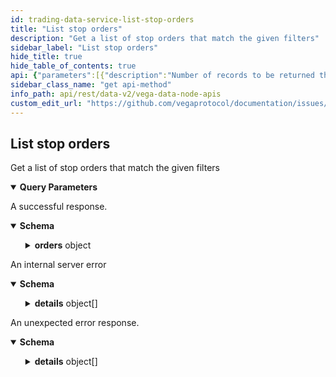 ```yaml
---
id: trading-data-service-list-stop-orders
title: "List stop orders"
description: "Get a list of stop orders that match the given filters"
sidebar_label: "List stop orders"
hide_title: true
hide_table_of_contents: true
api: {"parameters":[{"description":"Number of records to be returned that sort greater than row identified by cursor supplied in 'after'.","in":"query","name":"pagination.first","required":false,"schema":{"format":"int32","type":"integer"}},{"description":"If paging forwards, the cursor string for the last row of the previous page.","in":"query","name":"pagination.after","required":false,"schema":{"type":"string"}},{"description":"Number of records to be returned that sort less than row identified by cursor supplied in 'before'.","in":"query","name":"pagination.last","required":false,"schema":{"format":"int32","type":"integer"}},{"description":"If paging forwards, the cursor string for the first row of the previous page.","in":"query","name":"pagination.before","required":false,"schema":{"type":"string"}},{"description":"Whether to order the results with the newest records first. If not set, the default value is true.","in":"query","name":"pagination.newestFirst","required":false,"schema":{"type":"boolean"}},{"description":"Restrict orders to those with the given statuses.\n\n - STATUS_UNSPECIFIED: Never valid\n - STATUS_PENDING: Pending to be executed once the trigger is breached\n - STATUS_CANCELLED: Cancelled by the user\n - STATUS_STOPPED: Stopped by the network, e.g: OCO on the other side has been triggered\n - STATUS_TRIGGERED: Stop order has been triggered and generated an order\n - STATUS_EXPIRED: Stop order has expired\n - STATUS_REJECTED: Stop order was rejected at submission","explode":true,"in":"query","name":"filter.statuses","required":false,"schema":{"items":{"enum":["STATUS_UNSPECIFIED","STATUS_PENDING","STATUS_CANCELLED","STATUS_STOPPED","STATUS_TRIGGERED","STATUS_EXPIRED","STATUS_REJECTED"],"type":"string"},"type":"array"}},{"description":"Restrict orders to those with the given expiry strategies.\n\n - EXPIRY_STRATEGY_UNSPECIFIED: Never valid\n - EXPIRY_STRATEGY_CANCELS: Stop order should be cancelled if the expiry time is reached.\n - EXPIRY_STRATEGY_SUBMIT: Order should be submitted if the expiry time is reached.","explode":true,"in":"query","name":"filter.expiryStrategies","required":false,"schema":{"items":{"enum":["EXPIRY_STRATEGY_UNSPECIFIED","EXPIRY_STRATEGY_CANCELS","EXPIRY_STRATEGY_SUBMIT"],"type":"string"},"type":"array"}},{"description":"Timestamp in Unix nanoseconds indicating the start of the date range.","in":"query","name":"filter.dateRange.startTimestamp","required":false,"schema":{"format":"int64","type":"string"}},{"description":"Timestamp in Unix nanoseconds indicating the end of the date range.","in":"query","name":"filter.dateRange.endTimestamp","required":false,"schema":{"format":"int64","type":"string"}},{"description":"Restrict orders to those placed by the given party IDs.","explode":true,"in":"query","name":"filter.partyIds","required":false,"schema":{"items":{"type":"string"},"type":"array"}},{"description":"Restrict orders to those placed on the given market IDs.","explode":true,"in":"query","name":"filter.marketIds","required":false,"schema":{"items":{"type":"string"},"type":"array"}}],"responses":{"200":{"content":{"application/json":{"schema":{"description":"Response that is received from the query to list stop orders.","properties":{"orders":{"description":"Page of stop orders data and corresponding page information.","properties":{"edges":{"description":"Page of stop orders and their corresponding cursors.","items":{"description":"Order data with the corresponding cursor.","properties":{"cursor":{"description":"Cursor that can be used to fetch further pages.","type":"string"},"node":{"description":"Data associated with an order submitted to a Vega node.","properties":{"stopOrder":{"properties":{"createdAt":{"description":"Creation time of the stop order.","format":"int64","type":"string"},"expiresAt":{"description":"Optional expiry timestamp.","format":"int64","type":"string"},"expiryStrategy":{"description":"Strategy to adopt if the expiry time is reached.","default":"EXPIRY_STRATEGY_UNSPECIFIED","enum":["EXPIRY_STRATEGY_UNSPECIFIED","EXPIRY_STRATEGY_CANCELS","EXPIRY_STRATEGY_SUBMIT"],"type":"string","title":"StopOrderExpiryStrategy"},"id":{"title":"ID of this stop order\nalso the ID of the associated order if it is ever triggered","type":"string"},"marketId":{"description":"ID of the market the stop order is submitted to.","type":"string"},"ocoLinkId":{"title":"The ID of the 'other' part of the OCO if 2 stop orders were submitted at once","type":"string"},"orderId":{"description":"ID of the order created once the trigger is hit.","type":"string"},"partyId":{"description":"ID of the party that submitted this stop order.","type":"string"},"price":{"description":"Fixed price at which the order will be submitted.","type":"string"},"status":{"description":"Status of the stop order.","default":"STATUS_UNSPECIFIED","enum":["STATUS_UNSPECIFIED","STATUS_PENDING","STATUS_CANCELLED","STATUS_STOPPED","STATUS_TRIGGERED","STATUS_EXPIRED","STATUS_REJECTED"],"title":"- STATUS_UNSPECIFIED: Never valid\n - STATUS_PENDING: Pending to be executed once the trigger is breached\n - STATUS_CANCELLED: Cancelled by the user\n - STATUS_STOPPED: Stopped by the network, e.g: OCO on the other side has been triggered\n - STATUS_TRIGGERED: Stop order has been triggered and generated an order\n - STATUS_EXPIRED: Stop order has expired\n - STATUS_REJECTED: Stop order was rejected at submission","type":"string"},"trailingPercentOffset":{"title":"Trailing percentage at which the order will be submitted.\nThis should be expressed as a decimal value between 0 and 1, e.g. 0.01 for 1%","type":"string"},"triggerDirection":{"description":"Trigger direction for this stop order.","default":"TRIGGER_DIRECTION_UNSPECIFIED","enum":["TRIGGER_DIRECTION_UNSPECIFIED","TRIGGER_DIRECTION_RISES_ABOVE","TRIGGER_DIRECTION_FALLS_BELOW"],"title":"- TRIGGER_DIRECTION_UNSPECIFIED: Never valid\n - TRIGGER_DIRECTION_RISES_ABOVE: Stop order is triggered once the price rises above a certain level\n - TRIGGER_DIRECTION_FALLS_BELOW: Stop order is triggered once the price falls below a certain level","type":"string"},"updatedAt":{"description":"Last update of this stop order.","format":"int64","type":"string"}},"type":"object","title":"vegaStopOrder"},"submission":{"properties":{"expiresAt":{"description":"Timestamp in Unix nanoseconds for when the order will expire,\nrequired field only for `Order.TimeInForce`.TIME_IN_FORCE_GTT`.","format":"int64","type":"string"},"icebergOpts":{"description":"Parameters used to specify an iceberg order.","properties":{"minimumVisibleSize":{"description":"Minimum allowed remaining size of the order before it is replenished back to its peak size.","format":"uint64","type":"string"},"peakSize":{"description":"Size of the order that is made visible and can be traded with during the execution of a single order.","format":"uint64","type":"string"}},"title":"Iceberg order options","type":"object"},"marketId":{"description":"Market ID for the order, required field.","type":"string"},"peggedOrder":{"description":"Used to specify the details for a pegged order.","properties":{"offset":{"description":"Offset from the price reference.","type":"string"},"reference":{"description":"Price point the order is linked to.","default":"PEGGED_REFERENCE_UNSPECIFIED","enum":["PEGGED_REFERENCE_UNSPECIFIED","PEGGED_REFERENCE_MID","PEGGED_REFERENCE_BEST_BID","PEGGED_REFERENCE_BEST_ASK"],"title":"Pegged reference defines which price point a pegged order is linked to - meaning\nthe price for a pegged order is calculated from the value of the reference price point","type":"string"}},"title":"Pegged orders are limit orders where the price is specified in the form REFERENCE +/- OFFSET\nThey can be used for any limit order that is valid during continuous trading","type":"object"},"postOnly":{"description":"Only valid for Limit orders. Cannot be True at the same time as Reduce-Only.","type":"boolean"},"price":{"description":"Price for the order, the price is an integer, for example `123456` is a correctly\nformatted price of `1.23456` assuming market configured to 5 decimal places,\nrequired field for limit orders, however it is not required for market orders.\nThis field is an unsigned integer scaled to the market's decimal places.","type":"string"},"reduceOnly":{"description":"Only valid for Non-Persistent orders. Cannot be True at the same time as Post-Only.\nIf set, order will only be executed if the outcome of the trade moves the trader's position closer to 0.","type":"boolean"},"reference":{"description":"Reference given for the order, this is typically used to retrieve an order submitted through consensus, currently\nset internally by the node to return a unique reference ID for the order submission.","type":"string"},"side":{"description":"Side for the order, e.g. SIDE_BUY or SIDE_SELL, required field.","default":"SIDE_UNSPECIFIED","enum":["SIDE_UNSPECIFIED","SIDE_BUY","SIDE_SELL"],"title":"Side relates to the direction of an order, to Buy, or Sell","type":"string"},"size":{"description":"Size for the order, for example, in a futures market the size equals the number of units, cannot be negative.","format":"uint64","type":"string"},"timeInForce":{"description":"Time in force indicates how long an order will remain active before it is executed or expires, required field.","default":"TIME_IN_FORCE_UNSPECIFIED","enum":["TIME_IN_FORCE_UNSPECIFIED","TIME_IN_FORCE_GTC","TIME_IN_FORCE_GTT","TIME_IN_FORCE_IOC","TIME_IN_FORCE_FOK","TIME_IN_FORCE_GFA","TIME_IN_FORCE_GFN"],"title":"Time In Force for an order","type":"string"},"type":{"description":"Type for the order, required field - See `Order.Type`.","default":"TYPE_UNSPECIFIED","enum":["TYPE_UNSPECIFIED","TYPE_LIMIT","TYPE_MARKET","TYPE_NETWORK"],"title":"Type values for an order","type":"string"}},"title":"Order submission is a request to submit or create a new order on Vega","type":"object"}},"type":"object","title":"v1StopOrderEvent"}},"type":"object","title":"v2StopOrderEdge"},"type":"array"},"pageInfo":{"description":"Page information that is used for fetching further pages.","properties":{"endCursor":{"description":"End cursor.","type":"string"},"hasNextPage":{"description":"Indicator if there is a next page.","type":"boolean"},"hasPreviousPage":{"description":"Indicator if there is a previous page.","type":"boolean"},"startCursor":{"description":"Start cursor.","type":"string"}},"title":"Page information for cursor based pagination","type":"object"}},"type":"object","title":"v2StopOrderConnection"}},"type":"object","title":"v2ListStopOrdersResponse"}}},"description":"A successful response."},"500":{"content":{"application/json":{"schema":{"properties":{"code":{"format":"int32","type":"integer"},"details":{"items":{"additionalProperties":{},"description":"`Any` contains an arbitrary serialized protocol buffer message along with a\nURL that describes the type of the serialized message.\n\nProtobuf library provides support to pack/unpack Any values in the form\nof utility functions or additional generated methods of the Any type.\n\nExample 1: Pack and unpack a message in C++.\n\n    Foo foo = ...;\n    Any any;\n    any.PackFrom(foo);\n    ...\n    if (any.UnpackTo(&foo)) {\n      ...\n    }\n\nExample 2: Pack and unpack a message in Java.\n\n    Foo foo = ...;\n    Any any = Any.pack(foo);\n    ...\n    if (any.is(Foo.class)) {\n      foo = any.unpack(Foo.class);\n    }\n    // or ...\n    if (any.isSameTypeAs(Foo.getDefaultInstance())) {\n      foo = any.unpack(Foo.getDefaultInstance());\n    }\n\nExample 3: Pack and unpack a message in Python.\n\n    foo = Foo(...)\n    any = Any()\n    any.Pack(foo)\n    ...\n    if any.Is(Foo.DESCRIPTOR):\n      any.Unpack(foo)\n      ...\n\nExample 4: Pack and unpack a message in Go\n\n     foo := &pb.Foo{...}\n     any, err := anypb.New(foo)\n     if err != nil {\n       ...\n     }\n     ...\n     foo := &pb.Foo{}\n     if err := any.UnmarshalTo(foo); err != nil {\n       ...\n     }\n\nThe pack methods provided by protobuf library will by default use\n'type.googleapis.com/full.type.name' as the type URL and the unpack\nmethods only use the fully qualified type name after the last '/'\nin the type URL, for example \"foo.bar.com/x/y.z\" will yield type\nname \"y.z\".\n\nJSON\n\nThe JSON representation of an `Any` value uses the regular\nrepresentation of the deserialized, embedded message, with an\nadditional field `@type` which contains the type URL. Example:\n\n    package google.profile;\n    message Person {\n      string first_name = 1;\n      string last_name = 2;\n    }\n\n    {\n      \"@type\": \"type.googleapis.com/google.profile.Person\",\n      \"firstName\": <string>,\n      \"lastName\": <string>\n    }\n\nIf the embedded message type is well-known and has a custom JSON\nrepresentation, that representation will be embedded adding a field\n`value` which holds the custom JSON in addition to the `@type`\nfield. Example (for message [google.protobuf.Duration][]):\n\n    {\n      \"@type\": \"type.googleapis.com/google.protobuf.Duration\",\n      \"value\": \"1.212s\"\n    }","properties":{"@type":{"description":"A URL/resource name that uniquely identifies the type of the serialized\nprotocol buffer message. This string must contain at least\none \"/\" character. The last segment of the URL's path must represent\nthe fully qualified name of the type (as in\n`path/google.protobuf.Duration`). The name should be in a canonical form\n(e.g., leading \".\" is not accepted).\n\nIn practice, teams usually precompile into the binary all types that they\nexpect it to use in the context of Any. However, for URLs which use the\nscheme `http`, `https`, or no scheme, one can optionally set up a type\nserver that maps type URLs to message definitions as follows:\n\n* If no scheme is provided, `https` is assumed.\n* An HTTP GET on the URL must yield a [google.protobuf.Type][]\n  value in binary format, or produce an error.\n* Applications are allowed to cache lookup results based on the\n  URL, or have them precompiled into a binary to avoid any\n  lookup. Therefore, binary compatibility needs to be preserved\n  on changes to types. (Use versioned type names to manage\n  breaking changes.)\n\nNote: this functionality is not currently available in the official\nprotobuf release, and it is not used for type URLs beginning with\ntype.googleapis.com.\n\nSchemes other than `http`, `https` (or the empty scheme) might be\nused with implementation specific semantics.","type":"string"}},"type":"object","title":"protobufAny"},"type":"array"},"message":{"type":"string"}},"type":"object","title":"googlerpcStatus"}}},"description":"An internal server error"},"default":{"content":{"application/json":{"schema":{"properties":{"code":{"format":"int32","type":"integer"},"details":{"items":{"additionalProperties":{},"description":"`Any` contains an arbitrary serialized protocol buffer message along with a\nURL that describes the type of the serialized message.\n\nProtobuf library provides support to pack/unpack Any values in the form\nof utility functions or additional generated methods of the Any type.\n\nExample 1: Pack and unpack a message in C++.\n\n    Foo foo = ...;\n    Any any;\n    any.PackFrom(foo);\n    ...\n    if (any.UnpackTo(&foo)) {\n      ...\n    }\n\nExample 2: Pack and unpack a message in Java.\n\n    Foo foo = ...;\n    Any any = Any.pack(foo);\n    ...\n    if (any.is(Foo.class)) {\n      foo = any.unpack(Foo.class);\n    }\n    // or ...\n    if (any.isSameTypeAs(Foo.getDefaultInstance())) {\n      foo = any.unpack(Foo.getDefaultInstance());\n    }\n\nExample 3: Pack and unpack a message in Python.\n\n    foo = Foo(...)\n    any = Any()\n    any.Pack(foo)\n    ...\n    if any.Is(Foo.DESCRIPTOR):\n      any.Unpack(foo)\n      ...\n\nExample 4: Pack and unpack a message in Go\n\n     foo := &pb.Foo{...}\n     any, err := anypb.New(foo)\n     if err != nil {\n       ...\n     }\n     ...\n     foo := &pb.Foo{}\n     if err := any.UnmarshalTo(foo); err != nil {\n       ...\n     }\n\nThe pack methods provided by protobuf library will by default use\n'type.googleapis.com/full.type.name' as the type URL and the unpack\nmethods only use the fully qualified type name after the last '/'\nin the type URL, for example \"foo.bar.com/x/y.z\" will yield type\nname \"y.z\".\n\nJSON\n\nThe JSON representation of an `Any` value uses the regular\nrepresentation of the deserialized, embedded message, with an\nadditional field `@type` which contains the type URL. Example:\n\n    package google.profile;\n    message Person {\n      string first_name = 1;\n      string last_name = 2;\n    }\n\n    {\n      \"@type\": \"type.googleapis.com/google.profile.Person\",\n      \"firstName\": <string>,\n      \"lastName\": <string>\n    }\n\nIf the embedded message type is well-known and has a custom JSON\nrepresentation, that representation will be embedded adding a field\n`value` which holds the custom JSON in addition to the `@type`\nfield. Example (for message [google.protobuf.Duration][]):\n\n    {\n      \"@type\": \"type.googleapis.com/google.protobuf.Duration\",\n      \"value\": \"1.212s\"\n    }","properties":{"@type":{"description":"A URL/resource name that uniquely identifies the type of the serialized\nprotocol buffer message. This string must contain at least\none \"/\" character. The last segment of the URL's path must represent\nthe fully qualified name of the type (as in\n`path/google.protobuf.Duration`). The name should be in a canonical form\n(e.g., leading \".\" is not accepted).\n\nIn practice, teams usually precompile into the binary all types that they\nexpect it to use in the context of Any. However, for URLs which use the\nscheme `http`, `https`, or no scheme, one can optionally set up a type\nserver that maps type URLs to message definitions as follows:\n\n* If no scheme is provided, `https` is assumed.\n* An HTTP GET on the URL must yield a [google.protobuf.Type][]\n  value in binary format, or produce an error.\n* Applications are allowed to cache lookup results based on the\n  URL, or have them precompiled into a binary to avoid any\n  lookup. Therefore, binary compatibility needs to be preserved\n  on changes to types. (Use versioned type names to manage\n  breaking changes.)\n\nNote: this functionality is not currently available in the official\nprotobuf release, and it is not used for type URLs beginning with\ntype.googleapis.com.\n\nSchemes other than `http`, `https` (or the empty scheme) might be\nused with implementation specific semantics.","type":"string"}},"type":"object","title":"protobufAny"},"type":"array"},"message":{"type":"string"}},"type":"object","title":"googlerpcStatus"}}},"description":"An unexpected error response."}},"tags":["Orders"],"description":"Get a list of stop orders that match the given filters","operationId":"TradingDataService_ListStopOrders","method":"get","path":"/api/v2/stoporders","servers":[{"url":"https://api.n06.testnet.vega.xyz","description":"n06 (data node)"},{"url":"https://api.n07.testnet.vega.xyz","description":"n07 (data node)"}],"info":{"title":"Vega data node APIs","version":"v0.72.3"},"postman":{"name":"List stop orders","description":{"content":"Get a list of stop orders that match the given filters","type":"text/plain"},"url":{"path":["api","v2","stoporders"],"host":["{{baseUrl}}"],"query":[{"disabled":false,"description":{"content":"Number of records to be returned that sort greater than row identified by cursor supplied in 'after'.","type":"text/plain"},"key":"pagination.first","value":""},{"disabled":false,"description":{"content":"If paging forwards, the cursor string for the last row of the previous page.","type":"text/plain"},"key":"pagination.after","value":""},{"disabled":false,"description":{"content":"Number of records to be returned that sort less than row identified by cursor supplied in 'before'.","type":"text/plain"},"key":"pagination.last","value":""},{"disabled":false,"description":{"content":"If paging forwards, the cursor string for the first row of the previous page.","type":"text/plain"},"key":"pagination.before","value":""},{"disabled":false,"description":{"content":"Whether to order the results with the newest records first. If not set, the default value is true.","type":"text/plain"},"key":"pagination.newestFirst","value":""},{"disabled":false,"description":{"content":"Restrict orders to those with the given statuses.\n\n - STATUS_UNSPECIFIED: Never valid\n - STATUS_PENDING: Pending to be executed once the trigger is breached\n - STATUS_CANCELLED: Cancelled by the user\n - STATUS_STOPPED: Stopped by the network, e.g: OCO on the other side has been triggered\n - STATUS_TRIGGERED: Stop order has been triggered and generated an order\n - STATUS_EXPIRED: Stop order has expired\n - STATUS_REJECTED: Stop order was rejected at submission","type":"text/plain"},"key":"filter.statuses","value":""},{"disabled":false,"description":{"content":"Restrict orders to those with the given expiry strategies.\n\n - EXPIRY_STRATEGY_UNSPECIFIED: Never valid\n - EXPIRY_STRATEGY_CANCELS: Stop order should be cancelled if the expiry time is reached.\n - EXPIRY_STRATEGY_SUBMIT: Order should be submitted if the expiry time is reached.","type":"text/plain"},"key":"filter.expiryStrategies","value":""},{"disabled":false,"description":{"content":"Timestamp in Unix nanoseconds indicating the start of the date range.","type":"text/plain"},"key":"filter.dateRange.startTimestamp","value":""},{"disabled":false,"description":{"content":"Timestamp in Unix nanoseconds indicating the end of the date range.","type":"text/plain"},"key":"filter.dateRange.endTimestamp","value":""},{"disabled":false,"description":{"content":"Restrict orders to those placed by the given party IDs.","type":"text/plain"},"key":"filter.partyIds","value":""},{"disabled":false,"description":{"content":"Restrict orders to those placed on the given market IDs.","type":"text/plain"},"key":"filter.marketIds","value":""}],"variable":[]},"header":[{"key":"Accept","value":"application/json"}],"method":"GET"}}
sidebar_class_name: "get api-method"
info_path: api/rest/data-v2/vega-data-node-apis
custom_edit_url: "https://github.com/vegaprotocol/documentation/issues/new?labels=documentation&title=[Documentation] Requesting changes to 'List stop orders' (trading-data-service-list-stop-orders)"
---
```



## List stop orders



Get a list of stop orders that match the given filters

<details style={{"marginBottom":"1rem"}} data-collapsed={false} open={true}><summary style={{}}><strong>Query Parameters</strong></summary><div><ul><ParamsItem className={"paramsItem"} param={{"description":"Number of records to be returned that sort greater than row identified by cursor supplied in 'after'.","in":"query","name":"pagination.first","required":false,"schema":{"format":"int32","type":"integer"}}}></ParamsItem><ParamsItem className={"paramsItem"} param={{"description":"If paging forwards, the cursor string for the last row of the previous page.","in":"query","name":"pagination.after","required":false,"schema":{"type":"string"}}}></ParamsItem><ParamsItem className={"paramsItem"} param={{"description":"Number of records to be returned that sort less than row identified by cursor supplied in 'before'.","in":"query","name":"pagination.last","required":false,"schema":{"format":"int32","type":"integer"}}}></ParamsItem><ParamsItem className={"paramsItem"} param={{"description":"If paging forwards, the cursor string for the first row of the previous page.","in":"query","name":"pagination.before","required":false,"schema":{"type":"string"}}}></ParamsItem><ParamsItem className={"paramsItem"} param={{"description":"Whether to order the results with the newest records first. If not set, the default value is true.","in":"query","name":"pagination.newestFirst","required":false,"schema":{"type":"boolean"}}}></ParamsItem><ParamsItem className={"paramsItem"} param={{"description":"Restrict orders to those with the given statuses.\n\n - STATUS_UNSPECIFIED: Never valid\n - STATUS_PENDING: Pending to be executed once the trigger is breached\n - STATUS_CANCELLED: Cancelled by the user\n - STATUS_STOPPED: Stopped by the network, e.g: OCO on the other side has been triggered\n - STATUS_TRIGGERED: Stop order has been triggered and generated an order\n - STATUS_EXPIRED: Stop order has expired\n - STATUS_REJECTED: Stop order was rejected at submission","explode":true,"in":"query","name":"filter.statuses","required":false,"schema":{"items":{"enum":["STATUS_UNSPECIFIED","STATUS_PENDING","STATUS_CANCELLED","STATUS_STOPPED","STATUS_TRIGGERED","STATUS_EXPIRED","STATUS_REJECTED"],"type":"string"},"type":"array"}}}></ParamsItem><ParamsItem className={"paramsItem"} param={{"description":"Restrict orders to those with the given expiry strategies.\n\n - EXPIRY_STRATEGY_UNSPECIFIED: Never valid\n - EXPIRY_STRATEGY_CANCELS: Stop order should be cancelled if the expiry time is reached.\n - EXPIRY_STRATEGY_SUBMIT: Order should be submitted if the expiry time is reached.","explode":true,"in":"query","name":"filter.expiryStrategies","required":false,"schema":{"items":{"enum":["EXPIRY_STRATEGY_UNSPECIFIED","EXPIRY_STRATEGY_CANCELS","EXPIRY_STRATEGY_SUBMIT"],"type":"string"},"type":"array"}}}></ParamsItem><ParamsItem className={"paramsItem"} param={{"description":"Timestamp in Unix nanoseconds indicating the start of the date range.","in":"query","name":"filter.dateRange.startTimestamp","required":false,"schema":{"format":"int64","type":"string"}}}></ParamsItem><ParamsItem className={"paramsItem"} param={{"description":"Timestamp in Unix nanoseconds indicating the end of the date range.","in":"query","name":"filter.dateRange.endTimestamp","required":false,"schema":{"format":"int64","type":"string"}}}></ParamsItem><ParamsItem className={"paramsItem"} param={{"description":"Restrict orders to those placed by the given party IDs.","explode":true,"in":"query","name":"filter.partyIds","required":false,"schema":{"items":{"type":"string"},"type":"array"}}}></ParamsItem><ParamsItem className={"paramsItem"} param={{"description":"Restrict orders to those placed on the given market IDs.","explode":true,"in":"query","name":"filter.marketIds","required":false,"schema":{"items":{"type":"string"},"type":"array"}}}></ParamsItem></ul></div></details><div><ApiTabs><TabItem label={"200"} value={"200"}><div>

A successful response.

</div><div><MimeTabs schemaType={"response"}><TabItem label={"application/json"} value={"application/json"}><SchemaTabs><TabItem label={"Schema"} value={"Schema"}><details style={{}} data-collapsed={false} open={true}><summary style={{"textAlign":"left"}}><strong>Schema</strong></summary><div style={{"textAlign":"left","marginLeft":"1rem"}}></div><ul style={{"marginLeft":"1rem"}}><SchemaItem collapsible={true} className={"schemaItem"}><details style={{}}><summary style={{}}><strong>orders</strong><span style={{"opacity":"0.6"}}> object</span></summary><div style={{"marginLeft":"1rem"}}><div style={{"marginTop":".5rem","marginBottom":".5rem"}}>

Page of stop orders data and corresponding page information.

</div><SchemaItem collapsible={true} className={"schemaItem"}><details style={{}}><summary style={{}}><strong>edges</strong><span style={{"opacity":"0.6"}}> object[]</span></summary><div style={{"marginLeft":"1rem"}}><div style={{"marginTop":".5rem","marginBottom":".5rem"}}>

Page of stop orders and their corresponding cursors.

</div><li><div style={{"fontSize":"var(--ifm-code-font-size)","opacity":"0.6","marginLeft":"-.5rem","paddingBottom":".5rem"}}>Array [</div></li><SchemaItem collapsible={false} name={"cursor"} required={false} schemaName={"string"} qualifierMessage={undefined} schema={{"description":"Cursor that can be used to fetch further pages.","type":"string"}}></SchemaItem><SchemaItem collapsible={true} className={"schemaItem"}><details style={{}}><summary style={{}}><strong>node</strong><span style={{"opacity":"0.6"}}> object</span></summary><div style={{"marginLeft":"1rem"}}><div style={{"marginTop":".5rem","marginBottom":".5rem"}}>

Data associated with an order submitted to a Vega node.

</div><SchemaItem collapsible={true} className={"schemaItem"}><details style={{}}><summary style={{}}><strong>stopOrder</strong><span style={{"opacity":"0.6"}}> object</span></summary><div style={{"marginLeft":"1rem"}}><SchemaItem collapsible={false} name={"createdAt"} required={false} schemaName={"int64"} qualifierMessage={undefined} schema={{"description":"Creation time of the stop order.","format":"int64","type":"string"}}></SchemaItem><SchemaItem collapsible={false} name={"expiresAt"} required={false} schemaName={"int64"} qualifierMessage={undefined} schema={{"description":"Optional expiry timestamp.","format":"int64","type":"string"}}></SchemaItem><SchemaItem collapsible={false} name={"expiryStrategy"} required={false} schemaName={"StopOrderExpiryStrategy"} qualifierMessage={"**Possible values:** [`EXPIRY_STRATEGY_UNSPECIFIED`, `EXPIRY_STRATEGY_CANCELS`, `EXPIRY_STRATEGY_SUBMIT`]"} schema={{"description":"Strategy to adopt if the expiry time is reached.","default":"EXPIRY_STRATEGY_UNSPECIFIED","enum":["EXPIRY_STRATEGY_UNSPECIFIED","EXPIRY_STRATEGY_CANCELS","EXPIRY_STRATEGY_SUBMIT"],"type":"string","title":"StopOrderExpiryStrategy"}}></SchemaItem><SchemaItem collapsible={false} name={"id"} required={false} schemaName={"ID of this stop order\nalso the ID of the associated order if it is ever triggered"} qualifierMessage={undefined} schema={{"title":"ID of this stop order\nalso the ID of the associated order if it is ever triggered","type":"string"}}></SchemaItem><SchemaItem collapsible={false} name={"marketId"} required={false} schemaName={"string"} qualifierMessage={undefined} schema={{"description":"ID of the market the stop order is submitted to.","type":"string"}}></SchemaItem><SchemaItem collapsible={false} name={"ocoLinkId"} required={false} schemaName={"The ID of the 'other' part of the OCO if 2 stop orders were submitted at once"} qualifierMessage={undefined} schema={{"title":"The ID of the 'other' part of the OCO if 2 stop orders were submitted at once","type":"string"}}></SchemaItem><SchemaItem collapsible={false} name={"orderId"} required={false} schemaName={"string"} qualifierMessage={undefined} schema={{"description":"ID of the order created once the trigger is hit.","type":"string"}}></SchemaItem><SchemaItem collapsible={false} name={"partyId"} required={false} schemaName={"string"} qualifierMessage={undefined} schema={{"description":"ID of the party that submitted this stop order.","type":"string"}}></SchemaItem><SchemaItem collapsible={false} name={"price"} required={false} schemaName={"string"} qualifierMessage={undefined} schema={{"description":"Fixed price at which the order will be submitted.","type":"string"}}></SchemaItem><SchemaItem collapsible={false} name={"status"} required={false} schemaName={"- STATUS_UNSPECIFIED: Never valid\n - STATUS_PENDING: Pending to be executed once the trigger is breached\n - STATUS_CANCELLED: Cancelled by the user\n - STATUS_STOPPED: Stopped by the network, e.g: OCO on the other side has been triggered\n - STATUS_TRIGGERED: Stop order has been triggered and generated an order\n - STATUS_EXPIRED: Stop order has expired\n - STATUS_REJECTED: Stop order was rejected at submission"} qualifierMessage={"**Possible values:** [`STATUS_UNSPECIFIED`, `STATUS_PENDING`, `STATUS_CANCELLED`, `STATUS_STOPPED`, `STATUS_TRIGGERED`, `STATUS_EXPIRED`, `STATUS_REJECTED`]"} schema={{"description":"Status of the stop order.","default":"STATUS_UNSPECIFIED","enum":["STATUS_UNSPECIFIED","STATUS_PENDING","STATUS_CANCELLED","STATUS_STOPPED","STATUS_TRIGGERED","STATUS_EXPIRED","STATUS_REJECTED"],"title":"- STATUS_UNSPECIFIED: Never valid\n - STATUS_PENDING: Pending to be executed once the trigger is breached\n - STATUS_CANCELLED: Cancelled by the user\n - STATUS_STOPPED: Stopped by the network, e.g: OCO on the other side has been triggered\n - STATUS_TRIGGERED: Stop order has been triggered and generated an order\n - STATUS_EXPIRED: Stop order has expired\n - STATUS_REJECTED: Stop order was rejected at submission","type":"string"}}></SchemaItem><SchemaItem collapsible={false} name={"trailingPercentOffset"} required={false} schemaName={"Trailing percentage at which the order will be submitted.\nThis should be expressed as a decimal value between 0 and 1, e.g. 0.01 for 1%"} qualifierMessage={undefined} schema={{"title":"Trailing percentage at which the order will be submitted.\nThis should be expressed as a decimal value between 0 and 1, e.g. 0.01 for 1%","type":"string"}}></SchemaItem><SchemaItem collapsible={false} name={"triggerDirection"} required={false} schemaName={"- TRIGGER_DIRECTION_UNSPECIFIED: Never valid\n - TRIGGER_DIRECTION_RISES_ABOVE: Stop order is triggered once the price rises above a certain level\n - TRIGGER_DIRECTION_FALLS_BELOW: Stop order is triggered once the price falls below a certain level"} qualifierMessage={"**Possible values:** [`TRIGGER_DIRECTION_UNSPECIFIED`, `TRIGGER_DIRECTION_RISES_ABOVE`, `TRIGGER_DIRECTION_FALLS_BELOW`]"} schema={{"description":"Trigger direction for this stop order.","default":"TRIGGER_DIRECTION_UNSPECIFIED","enum":["TRIGGER_DIRECTION_UNSPECIFIED","TRIGGER_DIRECTION_RISES_ABOVE","TRIGGER_DIRECTION_FALLS_BELOW"],"title":"- TRIGGER_DIRECTION_UNSPECIFIED: Never valid\n - TRIGGER_DIRECTION_RISES_ABOVE: Stop order is triggered once the price rises above a certain level\n - TRIGGER_DIRECTION_FALLS_BELOW: Stop order is triggered once the price falls below a certain level","type":"string"}}></SchemaItem><SchemaItem collapsible={false} name={"updatedAt"} required={false} schemaName={"int64"} qualifierMessage={undefined} schema={{"description":"Last update of this stop order.","format":"int64","type":"string"}}></SchemaItem></div></details></SchemaItem><SchemaItem collapsible={true} className={"schemaItem"}><details style={{}}><summary style={{}}><strong>submission</strong><span style={{"opacity":"0.6"}}> object</span></summary><div style={{"marginLeft":"1rem"}}><SchemaItem collapsible={false} name={"expiresAt"} required={false} schemaName={"int64"} qualifierMessage={undefined} schema={{"description":"Timestamp in Unix nanoseconds for when the order will expire,\nrequired field only for `Order.TimeInForce`.TIME_IN_FORCE_GTT`.","format":"int64","type":"string"}}></SchemaItem><SchemaItem collapsible={true} className={"schemaItem"}><details style={{}}><summary style={{}}><strong>icebergOpts</strong><span style={{"opacity":"0.6"}}> object</span></summary><div style={{"marginLeft":"1rem"}}><div style={{"marginTop":".5rem","marginBottom":".5rem"}}>

Parameters used to specify an iceberg order.

</div><SchemaItem collapsible={false} name={"minimumVisibleSize"} required={false} schemaName={"uint64"} qualifierMessage={undefined} schema={{"description":"Minimum allowed remaining size of the order before it is replenished back to its peak size.","format":"uint64","type":"string"}}></SchemaItem><SchemaItem collapsible={false} name={"peakSize"} required={false} schemaName={"uint64"} qualifierMessage={undefined} schema={{"description":"Size of the order that is made visible and can be traded with during the execution of a single order.","format":"uint64","type":"string"}}></SchemaItem></div></details></SchemaItem><SchemaItem collapsible={false} name={"marketId"} required={false} schemaName={"string"} qualifierMessage={undefined} schema={{"description":"Market ID for the order, required field.","type":"string"}}></SchemaItem><SchemaItem collapsible={true} className={"schemaItem"}><details style={{}}><summary style={{}}><strong>peggedOrder</strong><span style={{"opacity":"0.6"}}> object</span></summary><div style={{"marginLeft":"1rem"}}><div style={{"marginTop":".5rem","marginBottom":".5rem"}}>

Used to specify the details for a pegged order.

</div><SchemaItem collapsible={false} name={"offset"} required={false} schemaName={"string"} qualifierMessage={undefined} schema={{"description":"Offset from the price reference.","type":"string"}}></SchemaItem><SchemaItem collapsible={false} name={"reference"} required={false} schemaName={"Pegged reference defines which price point a pegged order is linked to - meaning\nthe price for a pegged order is calculated from the value of the reference price point"} qualifierMessage={"**Possible values:** [`PEGGED_REFERENCE_UNSPECIFIED`, `PEGGED_REFERENCE_MID`, `PEGGED_REFERENCE_BEST_BID`, `PEGGED_REFERENCE_BEST_ASK`]"} schema={{"description":"Price point the order is linked to.","default":"PEGGED_REFERENCE_UNSPECIFIED","enum":["PEGGED_REFERENCE_UNSPECIFIED","PEGGED_REFERENCE_MID","PEGGED_REFERENCE_BEST_BID","PEGGED_REFERENCE_BEST_ASK"],"title":"Pegged reference defines which price point a pegged order is linked to - meaning\nthe price for a pegged order is calculated from the value of the reference price point","type":"string"}}></SchemaItem></div></details></SchemaItem><SchemaItem collapsible={false} name={"postOnly"} required={false} schemaName={"boolean"} qualifierMessage={undefined} schema={{"description":"Only valid for Limit orders. Cannot be True at the same time as Reduce-Only.","type":"boolean"}}></SchemaItem><SchemaItem collapsible={false} name={"price"} required={false} schemaName={"string"} qualifierMessage={undefined} schema={{"description":"Price for the order, the price is an integer, for example `123456` is a correctly\nformatted price of `1.23456` assuming market configured to 5 decimal places,\nrequired field for limit orders, however it is not required for market orders.\nThis field is an unsigned integer scaled to the market's decimal places.","type":"string"}}></SchemaItem><SchemaItem collapsible={false} name={"reduceOnly"} required={false} schemaName={"boolean"} qualifierMessage={undefined} schema={{"description":"Only valid for Non-Persistent orders. Cannot be True at the same time as Post-Only.\nIf set, order will only be executed if the outcome of the trade moves the trader's position closer to 0.","type":"boolean"}}></SchemaItem><SchemaItem collapsible={false} name={"reference"} required={false} schemaName={"string"} qualifierMessage={undefined} schema={{"description":"Reference given for the order, this is typically used to retrieve an order submitted through consensus, currently\nset internally by the node to return a unique reference ID for the order submission.","type":"string"}}></SchemaItem><SchemaItem collapsible={false} name={"side"} required={false} schemaName={"Side relates to the direction of an order, to Buy, or Sell"} qualifierMessage={"**Possible values:** [`SIDE_UNSPECIFIED`, `SIDE_BUY`, `SIDE_SELL`]"} schema={{"description":"Side for the order, e.g. SIDE_BUY or SIDE_SELL, required field.","default":"SIDE_UNSPECIFIED","enum":["SIDE_UNSPECIFIED","SIDE_BUY","SIDE_SELL"],"title":"Side relates to the direction of an order, to Buy, or Sell","type":"string"}}></SchemaItem><SchemaItem collapsible={false} name={"size"} required={false} schemaName={"uint64"} qualifierMessage={undefined} schema={{"description":"Size for the order, for example, in a futures market the size equals the number of units, cannot be negative.","format":"uint64","type":"string"}}></SchemaItem><SchemaItem collapsible={false} name={"timeInForce"} required={false} schemaName={"Time In Force for an order"} qualifierMessage={"**Possible values:** [`TIME_IN_FORCE_UNSPECIFIED`, `TIME_IN_FORCE_GTC`, `TIME_IN_FORCE_GTT`, `TIME_IN_FORCE_IOC`, `TIME_IN_FORCE_FOK`, `TIME_IN_FORCE_GFA`, `TIME_IN_FORCE_GFN`]"} schema={{"description":"Time in force indicates how long an order will remain active before it is executed or expires, required field.","default":"TIME_IN_FORCE_UNSPECIFIED","enum":["TIME_IN_FORCE_UNSPECIFIED","TIME_IN_FORCE_GTC","TIME_IN_FORCE_GTT","TIME_IN_FORCE_IOC","TIME_IN_FORCE_FOK","TIME_IN_FORCE_GFA","TIME_IN_FORCE_GFN"],"title":"Time In Force for an order","type":"string"}}></SchemaItem><SchemaItem collapsible={false} name={"type"} required={false} schemaName={"Type values for an order"} qualifierMessage={"**Possible values:** [`TYPE_UNSPECIFIED`, `TYPE_LIMIT`, `TYPE_MARKET`, `TYPE_NETWORK`]"} schema={{"description":"Type for the order, required field - See `Order.Type`.","default":"TYPE_UNSPECIFIED","enum":["TYPE_UNSPECIFIED","TYPE_LIMIT","TYPE_MARKET","TYPE_NETWORK"],"title":"Type values for an order","type":"string"}}></SchemaItem></div></details></SchemaItem></div></details></SchemaItem><li><div style={{"fontSize":"var(--ifm-code-font-size)","opacity":"0.6","marginLeft":"-.5rem"}}>]</div></li></div></details></SchemaItem><SchemaItem collapsible={true} className={"schemaItem"}><details style={{}}><summary style={{}}><strong>pageInfo</strong><span style={{"opacity":"0.6"}}> object</span></summary><div style={{"marginLeft":"1rem"}}><div style={{"marginTop":".5rem","marginBottom":".5rem"}}>

Page information that is used for fetching further pages.

</div><SchemaItem collapsible={false} name={"endCursor"} required={false} schemaName={"string"} qualifierMessage={undefined} schema={{"description":"End cursor.","type":"string"}}></SchemaItem><SchemaItem collapsible={false} name={"hasNextPage"} required={false} schemaName={"boolean"} qualifierMessage={undefined} schema={{"description":"Indicator if there is a next page.","type":"boolean"}}></SchemaItem><SchemaItem collapsible={false} name={"hasPreviousPage"} required={false} schemaName={"boolean"} qualifierMessage={undefined} schema={{"description":"Indicator if there is a previous page.","type":"boolean"}}></SchemaItem><SchemaItem collapsible={false} name={"startCursor"} required={false} schemaName={"string"} qualifierMessage={undefined} schema={{"description":"Start cursor.","type":"string"}}></SchemaItem></div></details></SchemaItem></div></details></SchemaItem></ul></details></TabItem><TabItem label={"Example (from schema)"} value={"Example (from schema)"}><ResponseSamples responseExample={"{\n  \"orders\": {\n    \"edges\": [\n      {\n        \"cursor\": \"string\",\n        \"node\": {\n          \"stopOrder\": {\n            \"createdAt\": \"string\",\n            \"expiresAt\": \"string\",\n            \"expiryStrategy\": \"EXPIRY_STRATEGY_UNSPECIFIED\",\n            \"id\": \"string\",\n            \"marketId\": \"string\",\n            \"ocoLinkId\": \"string\",\n            \"orderId\": \"string\",\n            \"partyId\": \"string\",\n            \"price\": \"string\",\n            \"status\": \"STATUS_UNSPECIFIED\",\n            \"trailingPercentOffset\": \"string\",\n            \"triggerDirection\": \"TRIGGER_DIRECTION_UNSPECIFIED\",\n            \"updatedAt\": \"string\"\n          },\n          \"submission\": {\n            \"expiresAt\": \"string\",\n            \"icebergOpts\": {\n              \"minimumVisibleSize\": \"string\",\n              \"peakSize\": \"string\"\n            },\n            \"marketId\": \"string\",\n            \"peggedOrder\": {\n              \"offset\": \"string\",\n              \"reference\": \"PEGGED_REFERENCE_UNSPECIFIED\"\n            },\n            \"postOnly\": true,\n            \"price\": \"string\",\n            \"reduceOnly\": true,\n            \"reference\": \"string\",\n            \"side\": \"SIDE_UNSPECIFIED\",\n            \"size\": \"string\",\n            \"timeInForce\": \"TIME_IN_FORCE_UNSPECIFIED\",\n            \"type\": \"TYPE_UNSPECIFIED\"\n          }\n        }\n      }\n    ],\n    \"pageInfo\": {\n      \"endCursor\": \"string\",\n      \"hasNextPage\": true,\n      \"hasPreviousPage\": true,\n      \"startCursor\": \"string\"\n    }\n  }\n}"} language={"json"}></ResponseSamples></TabItem></SchemaTabs></TabItem></MimeTabs></div></TabItem><TabItem label={"500"} value={"500"}><div>

An internal server error

</div><div><MimeTabs schemaType={"response"}><TabItem label={"application/json"} value={"application/json"}><SchemaTabs><TabItem label={"Schema"} value={"Schema"}><details style={{}} data-collapsed={false} open={true}><summary style={{"textAlign":"left"}}><strong>Schema</strong></summary><div style={{"textAlign":"left","marginLeft":"1rem"}}></div><ul style={{"marginLeft":"1rem"}}><SchemaItem collapsible={false} name={"code"} required={false} schemaName={"int32"} qualifierMessage={undefined} schema={{"format":"int32","type":"integer"}}></SchemaItem><SchemaItem collapsible={true} className={"schemaItem"}><details style={{}}><summary style={{}}><strong>details</strong><span style={{"opacity":"0.6"}}> object[]</span></summary><div style={{"marginLeft":"1rem"}}><li><div style={{"fontSize":"var(--ifm-code-font-size)","opacity":"0.6","marginLeft":"-.5rem","paddingBottom":".5rem"}}>Array [</div></li><SchemaItem collapsible={false} name={"@type"} required={false} schemaName={"string"} qualifierMessage={undefined} schema={{"description":"A URL/resource name that uniquely identifies the type of the serialized\nprotocol buffer message. This string must contain at least\none \"/\" character. The last segment of the URL's path must represent\nthe fully qualified name of the type (as in\n`path/google.protobuf.Duration`). The name should be in a canonical form\n(e.g., leading \".\" is not accepted).\n\nIn practice, teams usually precompile into the binary all types that they\nexpect it to use in the context of Any. However, for URLs which use the\nscheme `http`, `https`, or no scheme, one can optionally set up a type\nserver that maps type URLs to message definitions as follows:\n\n* If no scheme is provided, `https` is assumed.\n* An HTTP GET on the URL must yield a [google.protobuf.Type][]\n  value in binary format, or produce an error.\n* Applications are allowed to cache lookup results based on the\n  URL, or have them precompiled into a binary to avoid any\n  lookup. Therefore, binary compatibility needs to be preserved\n  on changes to types. (Use versioned type names to manage\n  breaking changes.)\n\nNote: this functionality is not currently available in the official\nprotobuf release, and it is not used for type URLs beginning with\ntype.googleapis.com.\n\nSchemes other than `http`, `https` (or the empty scheme) might be\nused with implementation specific semantics.","type":"string"}}></SchemaItem><li><div style={{"fontSize":"var(--ifm-code-font-size)","opacity":"0.6","marginLeft":"-.5rem"}}>]</div></li></div></details></SchemaItem><SchemaItem collapsible={false} name={"message"} required={false} schemaName={"string"} qualifierMessage={undefined} schema={{"type":"string"}}></SchemaItem></ul></details></TabItem><TabItem label={"Example (from schema)"} value={"Example (from schema)"}><ResponseSamples responseExample={"{\n  \"code\": 0,\n  \"details\": [\n    {\n      \"@type\": \"string\"\n    }\n  ],\n  \"message\": \"string\"\n}"} language={"json"}></ResponseSamples></TabItem></SchemaTabs></TabItem></MimeTabs></div></TabItem><TabItem label={"default"} value={"default"}><div>

An unexpected error response.

</div><div><MimeTabs schemaType={"response"}><TabItem label={"application/json"} value={"application/json"}><SchemaTabs><TabItem label={"Schema"} value={"Schema"}><details style={{}} data-collapsed={false} open={true}><summary style={{"textAlign":"left"}}><strong>Schema</strong></summary><div style={{"textAlign":"left","marginLeft":"1rem"}}></div><ul style={{"marginLeft":"1rem"}}><SchemaItem collapsible={false} name={"code"} required={false} schemaName={"int32"} qualifierMessage={undefined} schema={{"format":"int32","type":"integer"}}></SchemaItem><SchemaItem collapsible={true} className={"schemaItem"}><details style={{}}><summary style={{}}><strong>details</strong><span style={{"opacity":"0.6"}}> object[]</span></summary><div style={{"marginLeft":"1rem"}}><li><div style={{"fontSize":"var(--ifm-code-font-size)","opacity":"0.6","marginLeft":"-.5rem","paddingBottom":".5rem"}}>Array [</div></li><SchemaItem collapsible={false} name={"@type"} required={false} schemaName={"string"} qualifierMessage={undefined} schema={{"description":"A URL/resource name that uniquely identifies the type of the serialized\nprotocol buffer message. This string must contain at least\none \"/\" character. The last segment of the URL's path must represent\nthe fully qualified name of the type (as in\n`path/google.protobuf.Duration`). The name should be in a canonical form\n(e.g., leading \".\" is not accepted).\n\nIn practice, teams usually precompile into the binary all types that they\nexpect it to use in the context of Any. However, for URLs which use the\nscheme `http`, `https`, or no scheme, one can optionally set up a type\nserver that maps type URLs to message definitions as follows:\n\n* If no scheme is provided, `https` is assumed.\n* An HTTP GET on the URL must yield a [google.protobuf.Type][]\n  value in binary format, or produce an error.\n* Applications are allowed to cache lookup results based on the\n  URL, or have them precompiled into a binary to avoid any\n  lookup. Therefore, binary compatibility needs to be preserved\n  on changes to types. (Use versioned type names to manage\n  breaking changes.)\n\nNote: this functionality is not currently available in the official\nprotobuf release, and it is not used for type URLs beginning with\ntype.googleapis.com.\n\nSchemes other than `http`, `https` (or the empty scheme) might be\nused with implementation specific semantics.","type":"string"}}></SchemaItem><li><div style={{"fontSize":"var(--ifm-code-font-size)","opacity":"0.6","marginLeft":"-.5rem"}}>]</div></li></div></details></SchemaItem><SchemaItem collapsible={false} name={"message"} required={false} schemaName={"string"} qualifierMessage={undefined} schema={{"type":"string"}}></SchemaItem></ul></details></TabItem><TabItem label={"Example (from schema)"} value={"Example (from schema)"}><ResponseSamples responseExample={"{\n  \"code\": 0,\n  \"details\": [\n    {\n      \"@type\": \"string\"\n    }\n  ],\n  \"message\": \"string\"\n}"} language={"json"}></ResponseSamples></TabItem></SchemaTabs></TabItem></MimeTabs></div></TabItem></ApiTabs></div>
